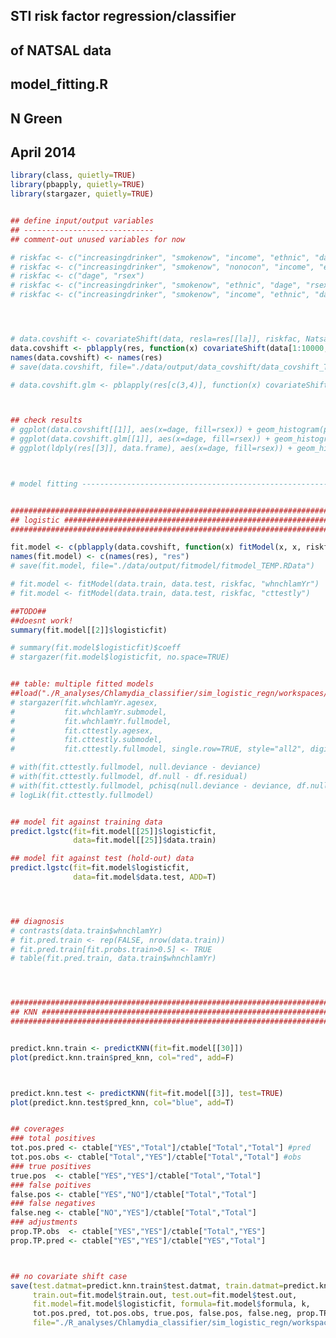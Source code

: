 ##
## STI risk factor regression/classifier
## of NATSAL data
## model_fitting.R
##
## N Green
## April 2014

```r
library(class, quietly=TRUE)
library(pbapply, quietly=TRUE)
library(stargazer, quietly=TRUE)


## define input/output variables
## -----------------------------
## comment-out unused variables for now

# riskfac <- c("increasingdrinker", "smokenow", "income", "ethnic", "dage", "rsex")   #submodel
# riskfac <- c("increasingdrinker", "smokenow", "nonocon", "income", "ethnic", "sex4wks", "het1yr", "dage", "rsex")   #full model
# riskfac <- c("dage", "rsex")
# riskfac <- c("increasingdrinker", "smokenow", "ethnic", "dage", "rsex")
# riskfac <- c("increasingdrinker", "smokenow", "income", "ethnic", "dage", "rsex", "nonocon")




# data.covshift <- covariateShift(data, resla=res[[la]], riskfac, Natsal.riskfac.table)
data.covshift <- pblapply(res, function(x) covariateShift(data[1:10000,], resla=x, riskfac, ssize=10000))
names(data.covshift) <- names(res)
# save(data.covshift, file="./data/output/data_covshift/data_covshift_TEMP.RData")

# data.covshift.glm <- pblapply(res[c(3,4)], function(x) covariateShift.glm(data[1:10000,], resla=x, riskfac, ssize=10000))



## check results
# ggplot(data.covshift[[1]], aes(x=dage, fill=rsex)) + geom_histogram(position="identity", alpha=0.5, binwidth=0.5)
# ggplot(data.covshift.glm[[1]], aes(x=dage, fill=rsex)) + geom_histogram(position="identity", alpha=0.5, binwidth=0.5)
# ggplot(ldply(res[[3]], data.frame), aes(x=dage, fill=rsex)) + geom_histogram(position="identity", alpha=0.5, binwidth=0.5)



# model fitting -----------------------------------------------------------


############################################################################
## logistic ################################################################
############################################################################

fit.model <- c(pblapply(data.covshift, function(x) fitModel(x, x, riskfac, depvar="cttestly")), list(res))
names(fit.model) <- c(names(res), "res")
# save(fit.model, file="./data/output/fitmodel/fitmodel_TEMP.RData")

# fit.model <- fitModel(data.train, data.test, riskfac, "whnchlamYr")
# fit.model <- fitModel(data.train, data.test, riskfac, "cttestly")

##TODO##
##doesnt work!
summary(fit.model[[2]]$logisticfit)

# summary(fit.model$logisticfit)$coeff
# stargazer(fit.model$logisticfit, no.space=TRUE)


## table: multiple fitted models
##load("./R_analyses/Chlamydia_classifier/sim_logistic_regn/workspaces/regressionFit_1634elsewhere.RData")
# stargazer(fit.whchlamYr.agesex,
#           fit.whchlamYr.submodel,
#           fit.whchlamYr.fullmodel,
#           fit.cttestly.agesex,
#           fit.cttestly.submodel,
#           fit.cttestly.fullmodel, single.row=TRUE, style="all2", digits=2, column.sep.width="1pt")#no.space=TRUE)

# with(fit.cttestly.fullmodel, null.deviance - deviance)
# with(fit.cttestly.fullmodel, df.null - df.residual)
# with(fit.cttestly.fullmodel, pchisq(null.deviance - deviance, df.null - df.residual, lower.tail = FALSE))
# logLik(fit.cttestly.fullmodel)


## model fit against training data
predict.lgstc(fit=fit.model[[25]]$logisticfit,
              data=fit.model[[25]]$data.train)

## model fit against test (hold-out) data
predict.lgstc(fit=fit.model$logisticfit,
              data=fit.model$data.test, ADD=T)




## diagnosis
# contrasts(data.train$whnchlamYr)
# fit.pred.train <- rep(FALSE, nrow(data.train))
# fit.pred.train[fit.probs.train>0.5] <- TRUE
# table(fit.pred.train, data.train$whnchlamYr)




#######################################################################
## KNN ################################################################
#######################################################################


predict.knn.train <- predictKNN(fit=fit.model[[30]])
plot(predict.knn.train$pred_knn, col="red", add=F)



predict.knn.test <- predictKNN(fit=fit.model[[3]], test=TRUE)
plot(predict.knn.test$pred_knn, col="blue", add=T)


## coverages
### total positives
tot.pos.pred <- ctable["YES","Total"]/ctable["Total","Total"] #pred
tot.pos.obs <- ctable["Total","YES"]/ctable["Total","Total"] #obs
### true positives
true.pos  <- ctable["YES","YES"]/ctable["Total","Total"]
### false poitives
false.pos <- ctable["YES","NO"]/ctable["Total","Total"]
### false negatives
false.neg <- ctable["NO","YES"]/ctable["Total","Total"]
### adjustments
prop.TP.obs  <- ctable["YES","YES"]/ctable["Total","YES"]
prop.TP.pred <- ctable["YES","YES"]/ctable["YES","Total"]



## no covariate shift case
save(test.datmat=predict.knn.train$test.datmat, train.datmat=predict.knn.train$train.datmat,
     train.out=fit.model$train.out, test.out=fit.model$test.out,
     fit.model=fit.model$logisticfit, formula=fit.model$formula, k,
     tot.pos.pred, tot.pos.obs, true.pos, false.pos, false.neg, prop.TP.obs, prop.TP.pred,
     file="./R_analyses/Chlamydia_classifier/sim_logistic_regn/workspaces/regn/riskfactor_regn_submodel_1634_LondonRF_output.RData")

```

